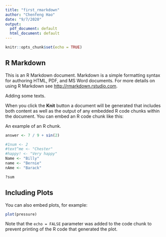 ```yaml
---
title: "first_rmarkdown"
author: "Chenfeng Hao"
date: "9/7/2020"
output:
  pdf_document: default
  html_document: default
---
```


```r
knitr::opts_chunk$set(echo = TRUE)
```

## R Markdown

This is an R Markdown document. Markdown is a simple formatting syntax for authoring HTML, PDF, and MS Word documents. For more details on using R Markdown see <http://rmarkdown.rstudio.com>.

Adding some texts.

When you click the **Knit** button a document will be generated that includes both content as well as the output of any embedded R code chunks within the document. You can embed an R code chunk like this:

An example of an R chunk.

```r
answer <- 7 / 9 + sin(2)

#1num <- 2
#text^me <- "Chester"
#happy! <- "Very happy"
Name <- "Billy"
name <- "Bernie"
nAme <- "Barack"

?sum
```

## Including Plots

You can also embed plots, for example:

```r
plot(pressure)
```

Note that the `echo = FALSE` parameter was added to the code chunk to prevent printing of the R code that generated the plot.
